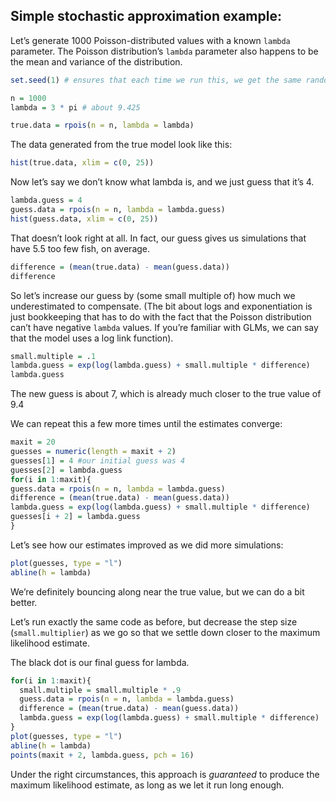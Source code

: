 ## Simple stochastic approximation example:
  
  
Let's generate 1000 Poisson-distributed values with a known `lambda` parameter.  The Poisson distribution's `lambda` parameter also happens to be the mean and variance of the distribution.
```r
set.seed(1) # ensures that each time we run this, we get the same random values

n = 1000
lambda = 3 * pi # about 9.425

true.data = rpois(n = n, lambda = lambda)
```

The data generated from the true model look like this:
```r
hist(true.data, xlim = c(0, 25))
```


Now let's say we don't know what lambda is, and we just guess that it's 4.
```r
lambda.guess = 4
guess.data = rpois(n = n, lambda = lambda.guess)
hist(guess.data, xlim = c(0, 25))
```

That doesn't look right at all. In fact, our guess gives us simulations that have 5.5 too few fish, on average.

```r
difference = (mean(true.data) - mean(guess.data))
difference
```


So let's increase our guess by (some small multiple of) how much we underestimated to compensate.  (The bit about logs and exponentiation is just bookkeeping that has to do with the fact that the Poisson distribution can't have negative `lambda` values. If you're familiar with GLMs, we can say that the model uses a log link function).

```r
small.multiple = .1
lambda.guess = exp(log(lambda.guess) + small.multiple * difference)
lambda.guess
```

The new guess is about 7, which is already much closer to the true value of 9.4

We can repeat this a few more times until the estimates converge:

```r
maxit = 20
guesses = numeric(length = maxit + 2)
guesses[1] = 4 #our initial guess was 4
guesses[2] = lambda.guess
for(i in 1:maxit){
guess.data = rpois(n = n, lambda = lambda.guess)
difference = (mean(true.data) - mean(guess.data))
lambda.guess = exp(log(lambda.guess) + small.multiple * difference)
guesses[i + 2] = lambda.guess
}
```

Let's see how our estimates improved as we did more simulations:
  
```r
plot(guesses, type = "l")
abline(h = lambda)
```

We're definitely bouncing along near the true value, but we can do a bit better.

Let's run exactly the same code as before, but decrease the step size (`small.multiplier`) as we go so that we settle down closer to the maximum likelihood estimate.

The black dot is our final guess for lambda.

```r
for(i in 1:maxit){
  small.multiple = small.multiple * .9
  guess.data = rpois(n = n, lambda = lambda.guess)
  difference = (mean(true.data) - mean(guess.data))
  lambda.guess = exp(log(lambda.guess) + small.multiple * difference)
}
plot(guesses, type = "l")
abline(h = lambda)
points(maxit + 2, lambda.guess, pch = 16)
```

Under the right circumstances, this approach is *guaranteed* to produce the maximum likelihood estimate, as long as we let it run long enough.